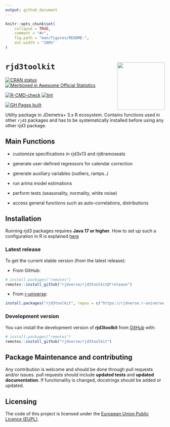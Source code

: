 ```yaml
---
output: github_document
---
```


<!-- README.md is generated from README.Rmd. Please edit that file -->

```r
knitr::opts_chunk$set(
    collapse = TRUE,
    comment = "#>",
    fig.path = "man/figures/README-",
    out.width = "100%"
)
```


# `rjd3toolkit` <a href="https://rjdverse.github.io/rjd3toolkit/"><img src="man/figures/logo.png" align="right" height="150" style="float:right; height:150px;"/></a>

<!-- badges: start -->
[![CRAN status](https://www.r-pkg.org/badges/version/rjd3toolkit)](https://CRAN.R-project.org/package=rjd3toolkit)
[![Mentioned in Awesome Official Statistics ](https://awesome.re/mentioned-badge.svg)](http://www.awesomeofficialstatistics.org)

[![R-CMD-check](https://github.com/rjdverse/rjd3toolkit/actions/workflows/R-CMD-check.yaml/badge.svg)](https://github.com/rjdverse/rjd3toolkit/actions/workflows/R-CMD-check.yaml)
[![lint](https://github.com/rjdverse/rjd3toolkit/actions/workflows/lint.yaml/badge.svg)](https://github.com/rjdverse/rjd3toolkit/actions/workflows/lint.yaml)

[![GH Pages built](https://github.com/rjdverse/rjd3toolkit/actions/workflows/pkgdown.yaml/badge.svg)](https://github.com/rjdverse/rjd3toolkit/actions/workflows/pkgdown.yaml)
<!-- badges: end -->


Utility package in JDemetra+ 3.x R ecosystem. Contains functions used in other `rjd3` packages and has to be systematically installed before using any other rjd3 package. 

## Main Functions 

-   customize specifications in rjd3x13 and rjdtramoseats

-   generate user-defined regressors for calendar correction

-   generate auxiliary variables (outliers, ramps..)

-   run arima model estimations

-   perform tests (seasonality, normality, white noise)

-   access general functions such as auto-correlations, distributions


## Installation

Running rjd3 packages requires **Java 17 or higher**. How to set up such a configuration in R is explained [here](https://jdemetra-new-documentation.netlify.app/#Rconfig)

### Latest release

To get the current stable version (from the latest release):

- From GitHub:

```r
# install.packages("remotes")
remotes::install_github("rjdverse/rjd3toolkit@*release")
```

- From [r-universe](https://rjdverse.r-universe.dev/rjd3toolkit):

```r
install.packages("rjd3toolkit", repos = c("https://rjdverse.r-universe.dev", "https://cloud.r-project.org"))
```

### Development version

You can install the development version of **rjd3toolkit** from [GitHub](https://github.com/) with:

```r
# install.packages("remotes")
remotes::install_github("rjdverse/rjd3toolkit")
```


## Package Maintenance and contributing

Any contribution is welcome and should be done through pull requests and/or issues.
pull requests should include **updated tests** and **updated documentation**. If functionality is changed, docstrings should be added or updated.


## Licensing

The code of this project is licensed under the [European Union Public Licence (EUPL)](https://interoperable-europe.ec.europa.eu:443/collection/eupl/eupl-text-eupl-12).
